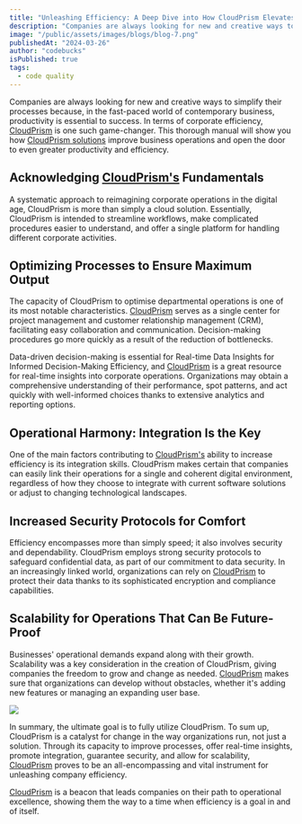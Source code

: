 ```yaml
---
title: "Unleashing Efficiency: A Deep Dive into How CloudPrism Elevates Business Operations"
description: "Companies are always looking for new and creative ways to simplify their processes because, in the fast-paced world of contemporary business, productivity is essential to success. In terms of corporate efficiency, CloudPrism is one such game-changer. This thorough manual will show you how CloudPrism solutions improve business operations and open the door to even greater productivity and efficiency."
image: "/public/assets/images/blogs/blog-7.png"
publishedAt: "2024-03-26"
author: "codebucks"
isPublished: true
tags:
  - code quality
---
```


Companies are always looking for new and creative ways to simplify their processes because, in the fast-paced world of contemporary business, productivity is essential to success. In terms of corporate efficiency, [CloudPrism](https://cloudprism.in) is one such game-changer. This thorough manual will show you how [CloudPrism solutions](https://cloudprism.in/services) improve business operations and open the door to even greater productivity and efficiency.

## Acknowledging [CloudPrism's](https://cloudprism.in/services) Fundamentals

A systematic approach to reimagining corporate operations in the digital age, CloudPrism is more than simply a cloud solution. Essentially, CloudPrism is intended to streamline workflows, make complicated procedures easier to understand, and offer a single platform for handling different corporate activities.

## Optimizing Processes to Ensure Maximum Output

The capacity of CloudPrism to optimise departmental operations is one of its most notable characteristics. [CloudPrism](https://cloudprism.in/services) serves as a single center for project management and customer relationship management (CRM), facilitating easy collaboration and communication. Decision-making procedures go more quickly as a result of the reduction of bottlenecks.

Data-driven decision-making is essential for Real-time Data Insights for Informed Decision-Making Efficiency, and [CloudPrism](https://cloudprism.in/services) is a great resource for real-time insights into corporate operations. Organizations may obtain a comprehensive understanding of their performance, spot patterns, and act quickly with well-informed choices thanks to extensive analytics and reporting options.

## Operational Harmony: Integration Is the Key

One of the main factors contributing to [CloudPrism's](https://cloudprism.in/services) ability to increase efficiency is its integration skills. CloudPrism makes certain that companies can easily link their operations for a single and coherent digital environment, regardless of how they choose to integrate with current software solutions or adjust to changing technological landscapes.

## Increased Security Protocols for Comfort

Efficiency encompasses more than simply speed; it also involves security and dependability. CloudPrism employs strong security protocols to safeguard confidential data, as part of our commitment to data security. In an increasingly linked world, organizations can rely on [CloudPrism](https://cloudprism.in/services) to protect their data thanks to its sophisticated encryption and compliance capabilities.

## Scalability for Operations That Can Be Future-Proof

Businesses' operational demands expand along with their growth. Scalability was a key consideration in the creation of CloudPrism, giving companies the freedom to grow and change as needed. [CloudPrism](https://cloudprism.in/services) makes sure that organizations can develop without obstacles, whether it's adding new features or managing an expanding user base.

<Image src="/assets/images/blogs/blog-8.png" />

In summary, the ultimate goal is to fully utilize CloudPrism.
To sum up, CloudPrism is a catalyst for change in the way organizations run, not just a solution. Through its capacity to improve processes, offer real-time insights, promote integration, guarantee security, and allow for scalability, [CloudPrism]("https://cloudprism.in/services) proves to be an all-encompassing and vital instrument for unleashing company efficiency.

[CloudPrism](https://cloudprism.in/services) is a beacon that leads companies on their path to operational excellence, showing them the way to a time when efficiency is a goal in and of itself.
